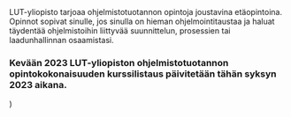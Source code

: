 
<ContentContainer>

<ModuleHeader>
  <ModuleImage src="LUT-LOGO-WHITE-PNG.png" alt="LUT"></ModuleImage>
</ModuleHeader>

<ModuleDescriptionText>
LUT-yliopisto tarjoaa ohjelmistotuotannon opintoja joustavina etäopintoina. Opinnot sopivat sinulle, jos sinulla on hieman ohjelmointitaustaa ja haluat täydentää ohjelmistoihin liittyvää suunnittelun, prosessien tai laadunhallinnan osaamistasi.
</ModuleDescriptionText>

</ContentContainer>

<CustomModuleContent>

### Kevään 2023 LUT-yliopiston ohjelmistotuotannon opintokokonaisuuden kurssilistaus päivitetään tähän syksyn 2023 aikana.

</CustomModuleContent>

  <CustomModule children={children} backgroundColor="#000000" />
)
